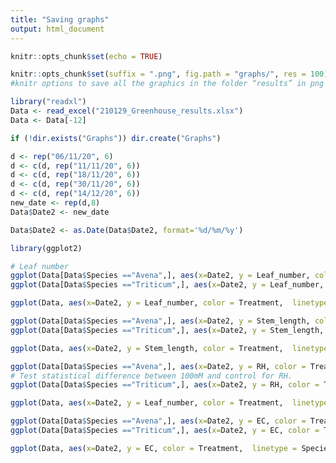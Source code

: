```yaml
---
title: "Saving graphs"
output: html_document
---
```


```r
knitr::opts_chunk$set(echo = TRUE)
```



```r
knitr::opts_chunk$set(suffix = ".png", fig.path = "graphs/", res = 100)
#knitr options to save all the graphics in the folder “results” in png format with a resolution of 100 dpi.
```

```r
library("readxl")
Data <- read_excel("210129_Greenhouse_results.xlsx")
Data <- Data[-12]

if (!dir.exists("Graphs")) dir.create("Graphs")

d <- rep("06/11/20", 6)
d <- c(d, rep("11/11/20", 6))
d <- c(d, rep("18/11/20", 6))
d <- c(d, rep("30/11/20", 6))
d <- c(d, rep("14/12/20", 6))
new_date <- rep(d,8)
Data$Date2 <- new_date

Data$Date2 <- as.Date(Data$Date2, format='%d/%m/%y')

library(ggplot2)

```

```r
# Leaf number
ggplot(Data[Data$Species =="Avena",], aes(x=Date2, y = Leaf_number, color = Treatment, na.rm=TRUE )) + geom_smooth() + labs(title="Evolution of leaf number in Avena Fatua", y="Leaf number", x="Date") + theme(plot.title = element_text(hjust = 0.5))
ggplot(Data[Data$Species =="Triticum",], aes(x=Date2, y = Leaf_number, color = Treatment, na.rm=TRUE )) + geom_smooth() + labs(title="Evolution of leaf number in Triticum aestivum", y="Leaf number", x="Date") + theme(plot.title = element_text(hjust = 0.5))

ggplot(Data, aes(x=Date2, y = Leaf_number, color = Treatment,  linetype = Species, na.rm=TRUE )) + geom_smooth(se=F) + labs(title="Comparison of leaf number evolution between Avena Fatua and Triticum aestivum", y="Leaf number", x="Date") + theme(plot.title = element_text(hjust = 0.5))

```

```r
ggplot(Data[Data$Species =="Avena",], aes(x=Date2, y = Stem_length, color = Treatment, na.rm=TRUE )) + geom_smooth()  + labs(title="Evolution of stem length in Avena Fatua", y="Stem length (cm)", x="Date") + theme(plot.title = element_text(hjust = 0.5))
ggplot(Data[Data$Species =="Triticum",], aes(x=Date2, y = Stem_length, color = Treatment, na.rm=TRUE )) + geom_smooth() + labs(title="Evolution of stem length in Triticum aestivum", y="Stem length (cm)", x="Date") + theme(plot.title = element_text(hjust = 0.5))

ggplot(Data, aes(x=Date2, y = Stem_length, color = Treatment,  linetype = Species, na.rm=TRUE )) + geom_smooth(se=F) + labs(title="Comparison of stem length evolution between Avena Fatua and Triticum aestivum", y="stem length (cm)", x="Date") + theme(plot.title = element_text(hjust = 0.5)) 
```

```r
ggplot(Data[Data$Species =="Avena",], aes(x=Date2, y = RH, color = Treatment, na.rm=TRUE )) + geom_smooth()  + labs(title="Evolution of relative humidity in Avena Fatua", y="Relative humidity (%)", x="Date") + theme(plot.title = element_text(hjust = 0.5))
# Test statistical difference between 100mM and control for RH. 
ggplot(Data[Data$Species =="Triticum",], aes(x=Date2, y = RH, color = Treatment, na.rm=TRUE )) + geom_smooth() + labs(title="Evolution of relative humidity in Triticum Aestivum", y="Relative humidity (%)", x="Date") + theme(plot.title = element_text(hjust = 0.5))

ggplot(Data, aes(x=Date2, y = Leaf_number, color = Treatment,  linetype = Species, na.rm=TRUE )) + geom_smooth(se=F) + labs(title="Comparison of relative humidity evolution between Avena Fatua and Triticum aestivum", y="Relative humidity (%)", x="Date") + theme(plot.title = element_text(hjust = 0.5))
```


```r

ggplot(Data[Data$Species =="Avena",], aes(x=Date2, y = EC, color = Treatment, na.rm=TRUE )) + geom_smooth() + labs(title="Evolution of EC number in Avena Fatua", y="EC (mS/cm)", x="Date") + theme(plot.title = element_text(hjust = 0.5))
ggplot(Data[Data$Species =="Triticum",], aes(x=Date2, y = EC, color = Treatment, na.rm=TRUE )) + geom_smooth() + labs(title="Evolution of EC number in Triticum aestivum", y="EC(mS/cm)", x="Date") + theme(plot.title = element_text(hjust = 0.5))

ggplot(Data, aes(x=Date2, y = EC, color = Treatment,  linetype = Species, na.rm=TRUE )) + geom_smooth(se=F) + labs(title="Comparison of EC evolution between Avena Fatua and Triticum aestivum", y="EC (mS/cm)", x="Date") + theme(plot.title = element_text(hjust = 0.5))


```

